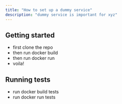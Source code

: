 ```yaml
---
title: "How to set up a dummy service"
description: "dummy service is important for xyz"
---
```


## Getting started

- first clone the repo
- then run docker build 
- then run docker run
- voila\!

## Running tests

- run docker build tests
- run docker run tests